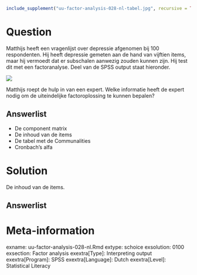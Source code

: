 ```r
include_supplement("uu-factor-analysis-028-nl-tabel.jpg", recursive = TRUE)
```



Question
========
  
Matthijs heeft een vragenlijst over depressie afgenomen bij 100 respondenten. Hij heeft depressie gemeten aan de hand van vijftien items, maar hij vermoedt dat er subschalen aanwezig zouden kunnen zijn. Hij test dit met een factoranalyse. Deel van de SPSS output staat hieronder. 

![](uu-factor-analysis-028-nl-tabel.jpg)

Matthijs roept de hulp in van een expert. Welke informatie heeft de expert nodig om de uiteindelijke factoroplossing te kunnen bepalen?
  
Answerlist
----------
* De component matrix
* De inhoud van de items
* De tabel met de Communalities
* Cronbach’s alfa


Solution
========

De inhoud van de items.

Answerlist
----------



Meta-information
================
exname: uu-factor-analysis-028-nl.Rmd
extype: schoice
exsolution: 0100
exsection: Factor analysis
exextra[Type]: Interpreting output
exextra[Program]: SPSS
exextra[Language]: Dutch
exextra[Level]: Statistical Literacy
